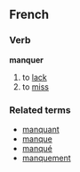 ==French==
===Verb===
'''manquer'''

# to [[lack]]
# to [[miss]]

===Related terms===
*[[manquant]]
*[[manque]]
*[[manqué]]
*[[manquement]]